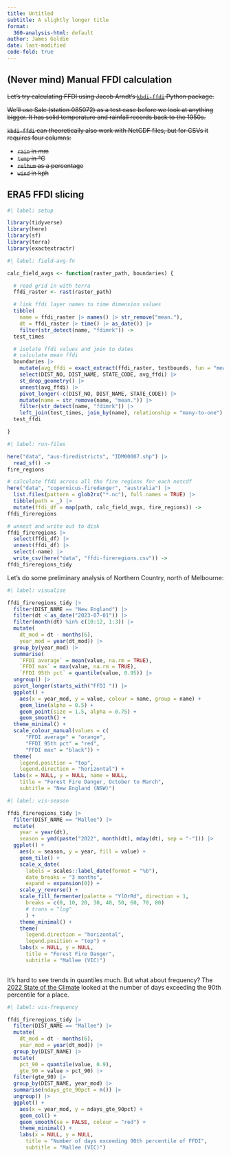 ```yaml
---
title: Untitled
subtitle: A slightly longer title
format:
  360-analysis-html: default
author: James Goldie
date: last-modified
code-fold: true
---
```


## (Never mind) Manual FFDI calculation

~~Let's try calculating FFDI using Jacob Arndt's [`kbdi-ffdi`](https://github.com/subond/kbdi-ffdi) Python package.~~

~~We'll use Sale (station 085072) as a test case before we look at anything bigger. It has solid temperature and rainfall records back to the 1950s.~~

~~`kbdi-ffdi` can theoretically also work with NetCDF files, but for CSVs it requires four columns:~~

- ~~`rain` in mm~~
- ~~`temp` in °C~~
- ~~`relhum` as a percentage~~
- ~~`wind` in kph~~

## ERA5 FFDI slicing

```r
#| label: setup

library(tidyverse)
library(here)
library(sf)
library(terra)
library(exactextractr)
```

```r
#| label: field-avg-fn

calc_field_avgs <- function(raster_path, boundaries) {

  # read grid in with terra
  ffdi_raster <- rast(raster_path)

  # link ffdi layer names to time dimension values
  tibble(
    name = ffdi_raster |> names() |> str_remove("mean."),
    dt = ffdi_raster |> time() |> as_date()) |>
    filter(str_detect(name, "fdimrk")) ->
  test_times

  # isolate ffdi values and join to dates
  # calculate mean ffdi
  boundaries |>
    mutate(avg_ffdi = exact_extract(ffdi_raster, testbounds, fun = "mean")) |>
    select(DIST_NO, DIST_NAME, STATE_CODE, avg_ffdi) |>
    st_drop_geometry() |>
    unnest(avg_ffdi) |>
    pivot_longer(-c(DIST_NO, DIST_NAME, STATE_CODE)) |>
    mutate(name = str_remove(name, "mean.")) |>
    filter(str_detect(name, "fdimrk")) |>
    left_join(test_times, join_by(name), relationship = "many-to-one") ->
  test_ffdi

}
```

```r
#| label: run-files

here("data", "aus-firedistricts", "IDM00007.shp") |>
  read_sf() ->
fire_regions

# calculate ffdi across all the fire regions for each netcdf
here("data", "copernicus-firedanger", "australia") |>
  list.files(pattern = glob2rx("*.nc"), full.names = TRUE) |>
  tibble(path = _) |>
  mutate(ffdi_df = map(path, calc_field_avgs, fire_regions)) ->
ffdi_fireregions

# unnest and write out to disk
ffdi_fireregions |>
  select(ffdi_df) |>
  unnest(ffdi_df) |>
  select(-name) |>
  write_csv(here("data", "ffdi-fireregions.csv")) ->
ffdi_fireregions_tidy 
```

Let's do some preliminary analysis of Northern Country, north of Melbourne:

```r
#| label: visualise

ffdi_fireregions_tidy |>
  filter(DIST_NAME == "New England") |>
  filter(dt < as_date("2023-07-01")) |>
  filter(month(dt) %in% c(10:12, 1:3)) |>
  mutate(
    dt_mod = dt - months(6),
    year_mod = year(dt_mod)) |>
  group_by(year_mod) |>
  summarise(
    `FFDI average` = mean(value, na.rm = TRUE),
    `FFDI max` = max(value, na.rm = TRUE),
    `FFDI 95th pct` = quantile(value, 0.95)) |>
  ungroup() |>
  pivot_longer(starts_with("FFDI ")) |>
  ggplot() +
    aes(x = year_mod, y = value, colour = name, group = name) +
    geom_line(alpha = 0.5) +
    geom_point(size = 1.5, alpha = 0.75) +
    geom_smooth() +
  theme_minimal() +
  scale_colour_manual(values = c(
      "FFDI average" = "orange",
      "FFDI 95th pct" = "red",
      "FFDI max" = "black")) +
  theme(
    legend.position = "top",
    legend.direction = "horizontal") +
  labs(x = NULL, y = NULL, name = NULL,
    title = "Forest Fire Danger, October to March",
    subtitle = "New England (NSW)")
```

```r
#| label: vis-season

ffdi_fireregions_tidy |>
  filter(DIST_NAME == "Mallee") |>
  mutate(
    year = year(dt),
    season = ymd(paste("2022", month(dt), mday(dt), sep = "-"))) |>
  ggplot() +
    aes(x = season, y = year, fill = value) +
    geom_tile() +
    scale_x_date(
      labels = scales::label_date(format = "%b"),
      date_breaks = "3 months",
      expand = expansion(0)) +
    scale_y_reverse() +
    scale_fill_fermenter(palette = "YlOrRd", direction = 1,
      breaks = c(0, 10, 20, 30, 40, 50, 60, 70, 80)
      # trans = "log"
      ) +
    theme_minimal() +
    theme(
      legend.direction = "horizontal",
      legend.position = "top") +
    labs(x = NULL, y = NULL,
      title = "Forest Fire Danger",
      subtitle = "Mallee (VIC)")
  
```

It's hard to see trends in quantiles much. But what about frequency? The [2022 State of the Climate](http://www.bom.gov.au/state-of-the-climate/australias-changing-climate.shtml) looked at the number of days exceeding the 90th percentile for a place.

```r
#| label: vis-frequency

ffdi_fireregions_tidy |>
  filter(DIST_NAME == "Mallee") |>
  mutate(
    dt_mod = dt - months(6),
    year_mod = year(dt_mod)) |>
  group_by(DIST_NAME) |>
  mutate(
    pct_90 = quantile(value, 0.9),
    gte_90 = value > pct_90) |>
  filter(gte_90) |>
  group_by(DIST_NAME, year_mod) |>
  summarise(ndays_gte_90pct = n()) |>
  ungroup() |>
  ggplot() +
    aes(x = year_mod, y = ndays_gte_90pct) +
    geom_col() +
    geom_smooth(se = FALSE, colour = "red") +
    theme_minimal() +
    labs(x = NULL, y = NULL,
      title = "Number of days exceeding 90th percentile of FFDI",
      subtitle = "Mallee (VIC)")
```